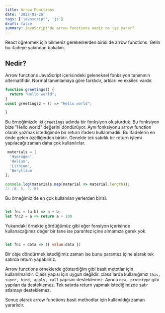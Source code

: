 ```yaml
---
title: Arrow Functions
date: '2022-01-26'
tags: ['javascript', 'js']
draft: false
summary: JavaScript'de arrow functions nedir ne işe yarar?
---
```


React öğrenmek için bilmeniz gerekenlerden birisi de arrow functions. Gelin bu ifadeye yakından bakalım.

## Nedir?

Arrow functions JavaScript içerisindeki geleneksel fonksiyon tanımının alternatifidir. Normal tanımlamaya göre farklıdır, artıları ve eksileri vardır.

```javascript
function greetings() {
  return "Hello world";
}
const greetings2 = () => "Hello world";

}
```

Bu örneğimizde iki `greetings` adında bir fonksiyon oluşturduk. Bu fonksiyon bize "Hello world" değerini döndürüyor. Aynı fonksiyonu arrow function olarak yazmak istediğimde bir return ifadesi kullanmadık.
Bu ifadelerin en önde gelen özelliğinden biridir. Genelde tek satırlık bir return işlemi yapılacağı zaman daha çok kullanılırlar.

```javascript
 materials = [
  'Hydrogen',
  'Helium',
  'Lithium',
  'Beryllium'
];

console.log(materials.map(material => material.length));
// [8, 6, 7, 9]
```

Bu örneğimiz de en çok kullanılan yerlerden birisi.

```javascript

let fnc = (a,b) => a + b;
let fnc2 = a => return a + 100

```

Yukarıdaki örnekte gördüğümüz gibi eğer fonsiyon içerisinde kullanacağımız değer bir tane ise parantez içine almamıza gerek yok.

```javascript

let fnc = data => ({ value:data })

```

Bir obje döndürmek istediğimiz zaman ise bunu parantez içine alarak tek satırda return yapabiliriz.


Arrow functions örneklerde gösterdiğim gibi basit metotlar için kullanılmalıdır. Class yapısı için uygun değildir.
class'larda kullanığımız `this, super, bind, apply, call` yapısını desteklemez.
Ayrıca `new, prototype` gibi yapıları da desteklemez.
Tek satırda return yapmak istediğimizde satır atlamayı desteklemez.

Sonuç olarak arrow functions basit methodlar için kullanıldığı zaman yararlıdır.
